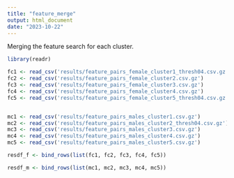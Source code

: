 ```yaml
---
title: "feature_merge"
output: html_document
date: "2023-10-22"
---
```


Merging the feature search for each cluster.

```r
library(readr)
```



```r

fc1 <- read_csv('results/feature_pairs_female_cluster1_thresh04.csv.gz')
fc2 <- read_csv('results/feature_pairs_female_cluster2.csv.gz')
fc3 <- read_csv('results/feature_pairs_female_cluster3.csv.gz')
fc4 <- read_csv('results/feature_pairs_female_cluster4.csv.gz')
fc5 <- read_csv('results/feature_pairs_female_cluster5_thresh04.csv.gz')


mc1 <- read_csv('results/feature_pairs_males_cluster1.csv.gz')
mc2 <- read_csv('results/feature_pairs_males_cluster2_thresh04.csv.gz')
mc3 <- read_csv('results/feature_pairs_males_cluster3.csv.gz')
mc4 <- read_csv('results/feature_pairs_males_cluster4.csv.gz')
mc5 <- read_csv('results/feature_pairs_males_cluster5.csv.gz')

```


```r

resdf_f <- bind_rows(list(fc1, fc2, fc3, fc4, fc5))

resdf_m <- bind_rows(list(mc1, mc2, mc3, mc4, mc5))

```

